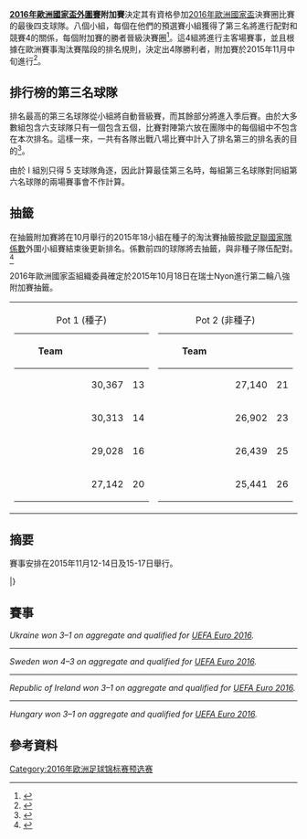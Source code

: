 {{NoteTA
|G1=足球
}}

'''[[2016年歐洲國家盃外圍賽|2016年歐洲國家盃外圍賽]]附加賽'''決定其有資格參加[[2016年歐洲國家盃|2016年歐洲國家盃]]決賽圈比賽的最後四支球隊。八個小組，每個在他們的預選賽小組獲得了第三名將進行配對和競賽4的關係，每個附加賽的勝者晉級決賽圈<ref name="procedure">{{cite web |url=http://www.uefa.com/MultimediaFiles/Download/competitions/Draws/02/04/64/31/2046431_DOWNLOAD.pdf |title=UEFA EURO 2016 Qualifying Draw Procedure |publisher=UEFA |pages=1 |format=PDF |accessdate=2014-02-22 |archive-date=2015-11-09 |archive-url=https://web.archive.org/web/20151109044841/http://www.uefa.com/MultimediaFiles/Download/competitions/Draws/02/04/64/31/2046431_DOWNLOAD.pdf |dead-url=no }}</ref>。這4組將進行主客場賽事，並且根據在歐洲賽事淘汰賽階段的排名規則，決定出4隊勝利者，附加賽於2015年11月中旬進行<ref name="play-off-faq">{{cite web|url=http://www.uefa.com/uefaeuro-finals/draws/round=2000447/index.html|title=Play-off draw|publisher=UEFA.com|accessdate=2015-10-14|archive-date=2015-10-20|archive-url=https://web.archive.org/web/20151020112646/http://www.uefa.com/uefaeuro-finals/draws/round=2000447/index.html|dead-url=no}}</ref>。

==排行榜的第三名球隊==
排名最高的第三名球隊從小組將自動晉級賽，而其餘部分將進入季后賽。由於大多數組包含六支球隊只有一個包含五個，比賽對陣第六放在團隊中的每個組中不包含在本次排名。這樣一來，一共有各隊出戰八場比賽中計入了排名第三的排名表的目的<ref name="regulations">{{cite web|url=http://www.uefa.com/MultimediaFiles/Download/Regulations/uefaorg/Regulations/02/03/92/81/2039281_DOWNLOAD.pdf|title=Regulations of the UEFA European Football Championship 2014-16|publisher=UEFA.com|accessdate=2015-10-14|archive-date=2019-06-11|archive-url=https://web.archive.org/web/20190611042741/https://www.uefa.com/MultimediaFiles/Download/Regulations/uefaorg/Regulations/02/03/92/81/2039281_DOWNLOAD.pdf|dead-url=no}}</ref>。

由於 I 組別只得 5 支球隊角逐，因此計算最佳第三名時，每組第三名球隊對同組第六名球隊的兩場賽事會不作計算。

{{2016年歐洲國家盃外圍賽|小組第三位}}

== 抽籤 ==
在抽籤附加賽將在10月舉行的2015年18小組在種子的淘汰賽抽籤按[[歐洲足協係數#國家隊係數|歐足聯國家隊係數]]外圍小組賽結束後更新排名。係數前四的球隊將去抽籤，與非種子隊伍配對。<ref>{{cite web|url=http://www.uefa.com/uefaeuro/finals/news/newsid=2262387.html|title=EURO 2016 play-off, final tournament draw info|publisher=UEFA|date=2015-06-30|accessdate=2015-06-30|archive-date=2015-09-05|archive-url=https://web.archive.org/web/20150905213616/http://www.uefa.com/uefaeuro/finals/news/newsid=2262387.html|dead-url=no}}</ref>

2016年歐洲國家盃組織委員確定於2015年10月18日在瑞士Nyon進行第二輪八強附加賽抽籤。
{|
|- valign=top
|
{| class="wikitable"
|-
|+Pot 1 (種子)
|-
! width=200| Team !! {{Tooltip|Coeff|UEFA national team coefficient}} !! {{Tooltip|Rank|Ranking on UEFA National Team Coefficient}}
|-
| {{fb|BIH}} || align=right| 30,367 || align=center| 13
|-
| {{fb|UKR}} || align=right| 30,313 || align=center| 14
|-
| {{fb|SWE}} || align=right| 29,028 || align=center| 16
|-
| {{fb|HUN}} || align=right| 27,142 || align=center| 20
|}
|
{| class="wikitable"
|-
|+Pot 2 (非種子)
|-
! width=200| Team !! {{Tooltip|Coeff|UEFA national team coefficient}} !! {{Tooltip|Rank|Ranking on UEFA National Team Coefficient}}
|-
| {{fb|DEN}} || align=right| 27,140 || align=center| 21
|-
| {{fb|IRL}} || align=right| 26,902 || align=center| 23
|-
| {{fb|NOR}} || align=right| 26,439 || align=center| 25
|-
| {{fb|SVN}} || align=right| 25,441 || align=center| 26
|}
|}



== 摘要 ==
賽事安排在2015年11月12-14日及15-17日舉行。
<section begin=Matches />
{{TwoLegStart}}
{{TwoLegResult|'''{{fb-rt|UKR}}'''||3–1|{{fb|SVN}}||[[UEFA_Euro_2016_qualifying_play-offs#Ukraine_v_Slovenia|2–0]]|[[UEFA_Euro_2016_qualifying_play-offs#Slovenia_v_Ukraine|1–1]]}}
{{TwoLegResult|'''{{fb-rt|SWE}}'''||4–3|{{fb|DEN}}||[[UEFA_Euro_2016_qualifying_play-offs#Sweden_v_Denmark|2–1]]|[[UEFA_Euro_2016_qualifying_play-offs#Denmark_v_Sweden|2–2]]}}
{{TwoLegResult|{{fb-rt|BIH}}||1–3|'''{{fb|IRL}}'''||[[UEFA_Euro_2016_qualifying_play-offs#Bosnia_and_Herzegovina_v_Republic_of_Ireland|1–1]]|[[UEFA_Euro_2016_qualifying_play-offs#Republic_of_Ireland_v_Bosnia_and_Herzegovina|0–2]]}}
{{TwoLegResult|{{fb-rt|NOR}}||1–3|'''{{fb|HUN}}'''||[[UEFA_Euro_2016_qualifying_play-offs#Norway_v_Hungary|0–1]]|[[UEFA_Euro_2016_qualifying_play-offs#Hungary_v_Norway|1–2]]}}
|}<section end=Matches />
== 賽事 ==
{{Football box
|id=Ukraine v Slovenia
|date={{Start date|2015|11|14}}
|time=18:00<br />(19:00 [[UTC+02:00|UTC+2]])
|team1={{fb-rt|UKR}}
|score=2–0
|report=[http://www.uefa.com/uefaeuro/season=2016/matches/round=2000447/match=2018079/index.html Report]
|team2={{fb|SVN}}
|goals1=
* [[安德烈·亚尔莫连科|Yarmolenko]] {{goal|22}}
* [[耶夫恩·謝列茲尼奧夫|Seleznyov]] {{goal|54}}
|goals2=
|stadium=[[利維夫球場|Arena Lviv]], [[利沃夫|Lviv]]
|attendance=32,592<ref>{{cite web | url = https://int.soccerway.com/matches/2015/11/14/europe/european-championship-qualification/ukraine/slovenia/2164519/?ICID=PL_MS_05 | title = Ukraine vs Slovenia 2–0 | publisher = Soccerway | date = 2015-11-14 | accessdate = 2015-11-28 | archive-date = 2015-11-21 | archive-url = https://web.archive.org/web/20151121050629/http://int.soccerway.com/matches/2015/11/14/europe/european-championship-qualification/ukraine/slovenia/2164519/?ICID=PL_MS_05 | dead-url = no }}</ref>
|referee=[[乔纳斯·埃里克森|Jonas Eriksson]] ([[瑞典足球協會|Sweden]])
}}
{{Football box
|id=Slovenia v Ukraine
|date={{Start date|2015|11|17}}
|time=20:45<br />(20:45 [[UTC+01:00|UTC+1]])
|team1={{fb-rt|SVN}}
|score=1–1
|report=[http://www.uefa.com/uefaeuro/season=2016/matches/round=2000447/match=2018083/index.html Report]
|team2={{fb|UKR}}
|goals1=
* [[波斯贊·施薩|Cesar]] {{goal|11}}
|goals2=
* [[安德烈·亚尔莫连科|Yarmolenko]] {{goal|90+7}}
|stadium=[[Ljudski_vrt|Ljudski vrt]], [[马里博尔|Maribor]]
|attendance=12,702<ref>{{cite web | url = https://int.soccerway.com/matches/2015/11/17/europe/european-championship-qualification/slovenia/ukraine/2164523/?ICID=PL_MS_06 | title = Slovenia vs Ukraine 1–1 | publisher = Soccerway | date = 2015-11-17 | accessdate = 2015-11-28 | archive-date = 2015-11-21 | archive-url = https://web.archive.org/web/20151121051215/http://int.soccerway.com/matches/2015/11/17/europe/european-championship-qualification/slovenia/ukraine/2164523/?ICID=PL_MS_06 | dead-url = no }}</ref>
|referee=[[喬歷·卡基亞|Cüneyt Çakır]] ([[土耳其足球總會|Turkey]])
}}
''Ukraine won 3–1 on aggregate and qualified for [[2016年歐洲足球錦標賽|UEFA Euro 2016]].''
----
{{Football box
|id=Sweden v Denmark
|date={{Start date|2015|11|14}}
|time=20:45<br />(20:45 [[UTC+01:00|UTC+1]])
|team1={{fb-rt|SWE}}
|score=2–1
|report=[http://www.uefa.com/uefaeuro/season=2016/matches/round=2000447/match=2018080/index.html Report]
|team2={{fb|DEN}}
|goals1=
* [[伊美·科斯貝治|Forsberg]] {{goal|45}}
* [[兹拉坦·伊布拉希莫维奇|Ibrahimović]] {{goal|50|pen.}}
|goals2=
* [[尼古拉·佐真遜|Jørgensen]] {{goal|80}}
|stadium=[[友谊竞技场|Friends Arena]], [[索尔纳市|Solna]]
|attendance=49,053<ref>{{cite web | url = https://int.soccerway.com/matches/2015/11/14/europe/european-championship-qualification/sweden/denmark/2164520/?ICID=PL_MS_07 | title = Sweden vs Denmark 2–1 | publisher = Soccerway | date = 2015-11-14 | accessdate = 2015-11-28 | archive-date = 2015-11-18 | archive-url = https://web.archive.org/web/20151118161941/http://int.soccerway.com/matches/2015/11/14/europe/european-championship-qualification/sweden/denmark/2164520/?ICID=PL_MS_07 | dead-url = no }}</ref>
|referee=[[尼古拉·列佐里|Nicola Rizzoli]] ([[意大利足球總會|Italy]])
}}
{{Football box
|id=Denmark v Sweden
|date={{Start date|2015|11|17}}
|time=20:45<br />(20:45 [[UTC+01:00|UTC+1]])
|team1={{fb-rt|DEN}}
|score=2–2
|report=[http://www.uefa.com/uefaeuro/season=2016/matches/round=2000447/match=2018084/index.html Report]
|team2={{fb|SWE}}
|goals1=
* [[Yussuf_Poulsen|Y. Poulsen]] {{goal|82}}
* [[揚尼克·韋斯特高|Vestergaard]] {{goal|90+1}}
|goals2=
* [[兹拉坦·伊布拉希莫维奇|Ibrahimović]] {{goal|19||76}}
|stadium=[[帕肯球场|Telia Parken]], [[哥本哈根|Copenhagen]]
|attendance=36,051<ref>{{cite web | url = https://int.soccerway.com/matches/2015/11/17/europe/european-championship-qualification/denmark/sweden/2164524/?ICID=PL_MS_08 | title = Denmark vs Sweden 2–2 | publisher = Soccerway | date = 2015-11-17 | accessdate = 2015-11-28 | archive-date = 2015-11-21 | archive-url = https://web.archive.org/web/20151121023310/http://int.soccerway.com/matches/2015/11/17/europe/european-championship-qualification/denmark/sweden/2164524/?ICID=PL_MS_08 | dead-url = no }}</ref>
|referee=[[馬田·艾堅遜|Martin Atkinson]] ([[英格蘭足球總會|England]])
}}
''Sweden won 4–3 on aggregate and qualified for [[2016年歐洲足球錦標賽|UEFA Euro 2016]].''
----
{{Football box
|id=Bosnia and Herzegovina v Republic of Ireland
|date={{Start date|2015|11|13}}
|time=20:45<br />(20:45 [[UTC+01:00|UTC+1]])
|team1={{fb-rt|BIH}}
|score=1–1
|report=[http://www.uefa.com/uefaeuro/season=2016/matches/round=2000447/match=2018078/index.html Report]
|team2={{fb|IRL}}
|goals1=
* [[埃丁·哲科|Džeko]] {{goal|85}}
|goals2=
* [[罗比·布拉迪|Brady]] {{goal|82}}
|stadium=[[Bilino_Polje_Stadium|Bilino Polje]], [[泽尼察|Zenica]]
|attendance=12,000<ref>{{cite web | url = https://int.soccerway.com/matches/2015/11/13/europe/european-championship-qualification/bosnia-herzegovina/ireland-republic/2164521/?ICID=PL_MS_03 | title = Bosnia and Herzegovina vs Republic of Ireland 1–1 | publisher = Soccerway | date = 2015-11-13 | accessdate = 2015-11-28 | archive-date = 2015-11-17 | archive-url = https://web.archive.org/web/20151117221437/http://int.soccerway.com/matches/2015/11/13/europe/european-championship-qualification/bosnia-herzegovina/ireland-republic/2164521/?ICID=PL_MS_03 | dead-url = no }}</ref>
|referee=[[菲利克斯·布里希|Felix Brych]] ([[德國足球協會|Germany]])
}}
{{Football box
|id=Republic of Ireland v Bosnia and Herzegovina
|date={{Start date|2015|11|16}}
|time=20:45<br />(19:45 [[UTC±00:00|UTC±0]])
|team1={{fb-rt|IRL}}
|score=2–0
|report=[http://www.uefa.com/uefaeuro/season=2016/matches/round=2000447/match=2018082/index.html Report]
|team2={{fb|BIH}}
|goals1=
* [[莊拿芬·禾達斯|Walters]] {{goal|24|pen.|70}}
|goals2=
|stadium=[[英傑華球場|Aviva Stadium]], [[都柏林|Dublin]]
|attendance=50,500<ref>{{cite web | url = https://int.soccerway.com/matches/2015/11/16/europe/european-championship-qualification/ireland-republic/bosnia-herzegovina/2164525/?ICID=PL_MS_04 | title = Republic of Ireland vs Bosnia and Herzegovina 2–0 | publisher = Soccerway | date = 2015-11-16 | accessdate = 2015-11-28 | archive-date = 2015-11-18 | archive-url = https://web.archive.org/web/20151118164035/http://int.soccerway.com/matches/2015/11/16/europe/european-championship-qualification/ireland-republic/bosnia-herzegovina/2164525/?ICID=PL_MS_04 | dead-url = no }}</ref>
|referee=[[比約恩·庫伊佩爾斯|Björn Kuipers]] ([[皇家荷蘭足球協會|Netherlands]])
}}
''Republic of Ireland won 3–1 on aggregate and qualified for [[2016年歐洲足球錦標賽|UEFA Euro 2016]].''
----
{{Football box
|id=Norway v Hungary
|date={{Start date|2015|11|12}}
|time=20:45<br />(20:45 [[UTC+01:00|UTC+1]])
|team1={{fb-rt|NOR}}
|score=0–1
|report=[http://www.uefa.com/uefaeuro/season=2016/matches/round=2000447/match=2018077/index.html Report]
|team2={{fb|HUN}}
|goals1=
|goals2=
* [[拉斯洛·克萊因海斯勒|Kleinheisler]] {{goal|26}}
|stadium=[[乌勒瓦尔球场|Ullevaal Stadion]], [[奥斯陆|Oslo]]
|attendance=27,182<ref>{{cite web | url = https://int.soccerway.com/matches/2015/11/12/europe/european-championship-qualification/norway/hungary/2164522/?ICID=PL_MS_01 | title = Norway vs Hungary 0–1 | publisher = Soccerway | date = 2015-11-12 | accessdate = 2015-11-28 | archive-date = 2015-11-17 | archive-url = https://web.archive.org/web/20151117115010/http://int.soccerway.com/matches/2015/11/12/europe/european-championship-qualification/norway/hungary/2164522/?ICID=PL_MS_01 | dead-url = no }}</ref>
|referee=[[麥克·卡頓保|Mark Clattenburg]] ([[英格蘭足球總會|England]])
}}
{{Football box
|id=Hungary v Norway
|date={{Start date|2015|11|15}}
|time=20:45<br />(20:45 [[UTC+01:00|UTC+1]])
|team1={{fb-rt|HUN}}
|score=2–1
|report=[http://www.uefa.com/uefaeuro/season=2016/matches/round=2000447/match=2018081/index.html Report]
|team2={{fb|NOR}}
|goals1=
* [[陶马什·普里什金|Priskin]] {{goal|14}}
* [[馬庫斯·亨里克森|Henriksen]] {{goal|83|o.g.}}
|goals2=
* [[馬庫斯·亨里克森|Henriksen]] {{goal|87}}
|stadium=[[安盟竞技场|Groupama Arena]], [[布达佩斯|Budapest]]
|attendance=22,189<ref>{{cite web | url = https://int.soccerway.com/matches/2015/11/15/europe/european-championship-qualification/hungary/norway/2164526/?ICID=PL_MS_02 | title = Hungary vs Norway 2–1 | publisher = Soccerway | date = 2015-11-15 | accessdate = 2015-11-28 | archive-date = 2015-11-21 | archive-url = https://web.archive.org/web/20151121022005/http://int.soccerway.com/matches/2015/11/15/europe/european-championship-qualification/hungary/norway/2164526/?ICID=PL_MS_02 | dead-url = no }}</ref>
|referee=[[卡路士·韋拿斯高·卡巴洛|Carlos Velasco Carballo]] ([[西班牙皇家足球協會|Spain]])
}}
''Hungary won 3–1 on aggregate and qualified for [[2016年歐洲足球錦標賽|UEFA Euro 2016]].''

==參考資料==
{{reflist}}

{{2016年欧洲足球锦标赛预选赛}}
[[Category:2016年欧洲足球锦标赛预选赛|Category:2016年欧洲足球锦标赛预选赛]]